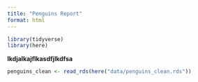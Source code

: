 ```yaml
---
title: "Penguins Report"
format: html
---
```


```r
library(tidyverse)
library(here)
```

**lkdjalkajflkasdfjlkdfsa**

```r
penguins_clean <- read_rds(here("data/penguins_clean.rds"))
```
